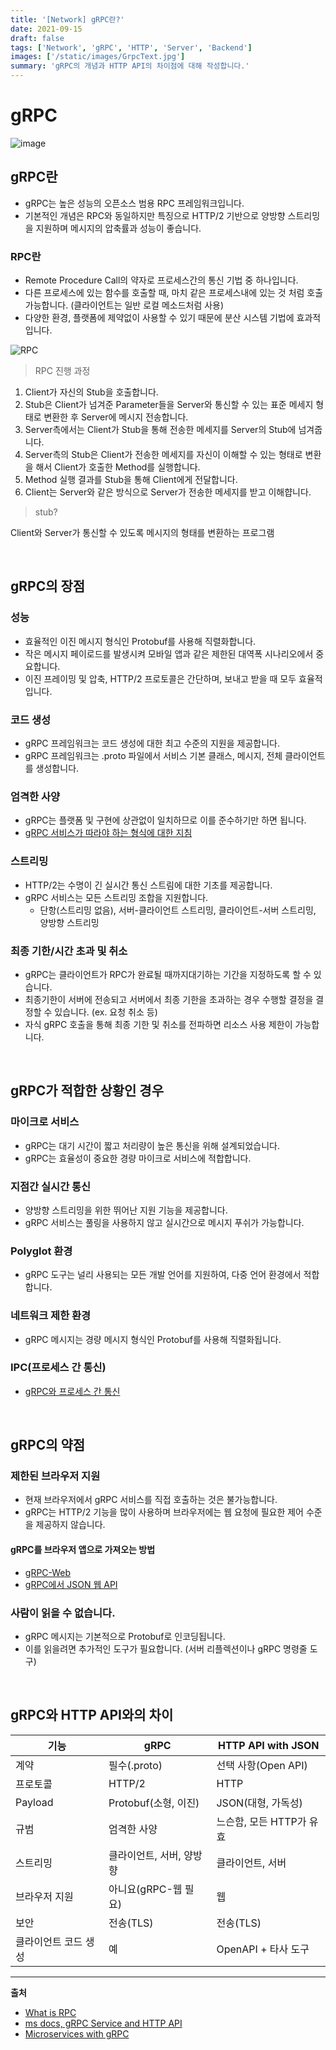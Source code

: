 ```yaml
---
title: '[Network] gRPC란?'
date: 2021-09-15
draft: false
tags: ['Network', 'gRPC', 'HTTP', 'Server', 'Backend']
images: ['/static/images/GrpcText.jpg']
summary: 'gRPC의 개념과 HTTP API의 차이점에 대해 작성합니다.'
---
```


# gRPC

![image](https://user-images.githubusercontent.com/42582516/133439409-25e1eb69-4d77-4428-abeb-bb20ad3ef5df.png)

## gRPC란

- gRPC는 높은 성능의 오픈소스 범용 RPC 프레임워크입니다.
- 기본적인 개념은 RPC와 동일하지만 특징으로 HTTP/2 기반으로 양방향 스트리밍을 지원하며 메시지의 압축률과 성능이 좋습니다.

### RPC란

- Remote Procedure Call의 약자로 프로세스간의 통신 기법 중 하나입니다.
- 다른 프로세스에 있는 함수를 호출할 때, 마치 같은 프로세스내에 있는 것 처럼 호출가능합니다. (클라이언트는 일반 로컬 메소드처럼 사용)
- 다양한 환경, 플랫폼에 제약없이 사용할 수 있기 때문에 분산 시스템 기법에 효과적입니다.

![RPC](https://user-images.githubusercontent.com/42582516/133439697-c1e7a3b7-733e-46ba-aa9b-098d580e286e.png)

> RPC 진행 과정

1. Client가 자신의 Stub을 호출합니다.
2. Stub은 Client가 넘겨준 Parameter들을 Server와 통신할 수 있는 표준 메세지 형태로 변환한 후 Server에 메시지 전송합니다.
3. Server측에서는 Client가 Stub을 통해 전송한 메세지를 Server의 Stub에 넘겨줍니다.
4. Server측의 Stub은 Client가 전송한 메세지를 자신이 이해할 수 있는 형태로 변환을 해서 Client가 호출한 Method를 실행합니다.
5. Method 실행 결과를 Stub을 통해 Client에게 전달합니다.
6. Client는 Server와 같은 방식으로 Server가 전송한 메세지를 받고 이해햡니다.

> stub?

Client와 Server가 통신할 수 있도록 메시지의 형태를 변환하는 프로그램

<br />

## gRPC의 장점

### 성능

- 효율적인 이진 메시지 형식인 Protobuf를 사용해 직렬화합니다.
- 작은 메시지 페이로드를 발생시켜 모바일 앱과 같은 제한된 대역폭 시나리오에서 중요합니다.
- 이진 프레이밍 및 압축, HTTP/2 프로토콜은 간단하며, 보내고 받을 때 모두 효율적입니다.

### 코드 생성

- gRPC 프레임워크는 코드 생성에 대한 최고 수준의 지원을 제공합니다.
- gRPC 프레임워크는 .proto 파일에서 서비스 기본 클래스, 메시지, 전체 클라이언트를 생성합니다.

### 엄격한 사양

- gRPC는 플랫폼 및 구현에 상관없이 일치하므로 이를 준수하기만 하면 됩니다.
- [gRPC 서비스가 따라야 하는 형식에 대한 지침](https://github.com/grpc/grpc/blob/master/doc/PROTOCOL-HTTP2.md)

### 스트리밍

- HTTP/2는 수명이 긴 실시간 통신 스트림에 대한 기초를 제공합니다.
- gRPC 서비스는 모든 스트리밍 조합을 지원합니다.
  - 단항(스트리밍 없음), 서버-클라이언트 스트리밍, 클라이언트-서버 스트리밍, 양방향 스트리밍

### 최종 기한/시간 초과 및 취소

- gRPC는 클라이언트가 RPC가 완료될 때까지대기하는 기간을 지정하도록 할 수 있습니다.
- 최종기한이 서버에 전송되고 서버에서 최종 기한을 초과하는 경우 수행할 결정을 결정할 수 있습니다. (ex. 요청 취소 등)
- 자식 gRPC 호출을 통해 최종 기한 및 취소를 전파하면 리소스 사용 제한이 가능합니다.

<br />

## gRPC가 적합한 상황인 경우

### 마이크로 서비스

- gRPC는 대기 시간이 짧고 처리량이 높은 통신을 위해 설계되었습니다.
- gRPC는 효율성이 중요한 경량 마이크로 서비스에 적합합니다.

### 지점간 실시간 통신

- 양방향 스트리밍을 위한 뛰어난 지원 기능을 제공합니다.
- gRPC 서비스는 풀링을 사용하지 않고 실시간으로 메시지 푸쉬가 가능합니다.

### Polyglot 환경

- gRPC 도구는 널리 사용되는 모든 개발 언어를 지원하여, 다중 언어 환경에서 적합합니다.

### 네트워크 제한 환경

- gRPC 메시지는 경량 메시지 형식인 Protobuf를 사용해 직렬화됩니다.

### IPC(프로세스 간 통신)

- [gRPC와 프로세스 간 통신](https://docs.microsoft.com/ko-kr/aspnet/core/grpc/interprocess?view=aspnetcore-5.0)

<br />

## gRPC의 약점

### 제한된 브라우저 지원

- 현재 브라우저에서 gRPC 서비스를 직접 호출하는 것은 불가능합니다.
- gRPC는 HTTP/2 기능을 많이 사용하며 브라우저에는 웹 요청에 필요한 제어 수준을 제공하지 않습니다.

#### gRPC를 브라우저 앱으로 가져오는 방법

- [gRPC-Web](https://grpc.io/docs/platforms/web/basics/)
- [gRPC에서 JSON 웹 API](https://docs.microsoft.com/ko-kr/aspnet/core/grpc/httpapi?view=aspnetcore-5.0)

### 사람이 읽을 수 없습니다.

- gRPC 메시지는 기본적으로 Protobuf로 인코딩됩니다.
- 이를 읽을려면 추가적인 도구가 필요합니다. (서버 리플렉션이나 gRPC 명령줄 도구)

<br />

## gRPC와 HTTP API와의 차이

| 기능                 | gRPC                     | HTTP API with JSON       |
| -------------------- | ------------------------ | ------------------------ |
| 계약                 | 필수(.proto)             | 선택 사항(Open API)      |
| 프로토콜             | HTTP/2                   | HTTP                     |
| Payload              | Protobuf(소형, 이진)     | JSON(대형, 가독성)       |
| 규범                 | 엄격한 사양              | 느슨함, 모든 HTTP가 유효 |
| 스트리밍             | 클라이언트, 서버, 양방향 | 클라이언트, 서버         |
| 브라우저 지원        | 아니요(gRPC-웹 필요)     | 웹                       |
| 보안                 | 전송(TLS)                | 전송(TLS)                |
| 클라이언트 코드 생성 | 예                       | OpenAPI + 타사 도구      |

---

**출처**

- [What is RPC](http://what-and-why-and-how.blogspot.com/2019/11/rpc-what-is-rpc-remote-procedure-call.html)
- [ms docs, gRPC Service and HTTP API](https://docs.microsoft.com/ko-kr/aspnet/core/grpc/comparison?view=aspnetcore-5.0)
- [Microservices with gRPC](https://medium.com/@goinhacker/microservices-with-grpc-d504133d191d)
